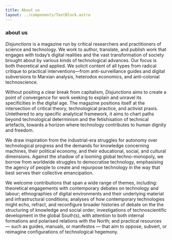```yaml
---
title: About us
layout: ../components/TextBlock.astro
---
```


### about us 

*Disjunctions* is a magazine run by critical researchers and practitioners of science and technology. We work to author, translate, and publish work that engages with today’s digital realities and the vast transformation of society brought about by various kinds of technological advances. Our focus is both theoretical and applied. We solicit content of all types from radical critique to practical interventions—from anti-surveillance guides and digital subversions to Marxian analysis, heterodox economics, and anti-colonial technoscience.

Without positing a clear break from capitalism, *Disjunctions* aims to create a point of convergence for work seeking to explain and unravel its specificities in the digital age. The magazine positions itself at the intersection of critical theory, technological practice, and activist praxis. Untethered to any specific analytical framework, it aims to chart paths beyond technological determinism and the fetishisation of technical artefacts, towards a horizon where technology contributes to human dignity and freedom.

We draw inspiration from the industrial-era struggles for autonomy over technological progress and the demands for knowledge concerning machines, their political economy, and their educational, social, and cultural dimensions.  Against the shadow of a looming global techno-monopoly, we borrow from worldwide struggles to democratise technology, emphasising the agency of people to create and repurpose technology in the way that best serves their collective emancipation.

We welcome contributions that span a wide range of themes, including: theoretical engagements with contemporary debates on technology and labour; ethnographies of digital environments and their underlying material and infrastructural conditions; analyses of how contemporary technologies might echo, refract, and reconfigure broader histories of debate on the the structuring of knowledge and social order; investigations of technoscientific development in the global South(s), with attention to both internal formations and polarised relations with the North; and practical resources — such as guides, manuals, or manifestos — that aim to oppose, subvert, or reimagine configurations of technological hegemony.

